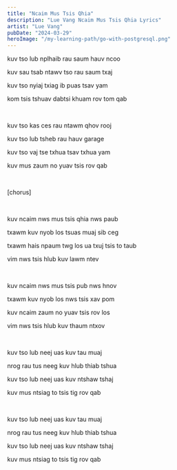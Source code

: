 ```yaml
---
title: "Ncaim Mus Tsis Qhia"
description: "Lue Vang Ncaim Mus Tsis Qhia Lyrics"
artist: "Lue Vang"
pubDate: "2024-03-29"
heroImage: "/my-learning-path/go-with-postgresql.png"
---
```


kuv tso lub nplhaib rau saum hauv ncoo

kuv sau tsab ntawv tso rau saum txaj

kuv tso nyiaj txiag ib puas tsav yam

kom tsis tshuav dabtsi khuam rov tom qab

<br />

kuv tso kas ces rau ntawm qhov rooj

kuv tso lub tsheb rau hauv garage

kuv tso vaj tse txhua tsav txhua yam

kuv mus zaum no yuav tsis rov qab

<br />

[chorus]

<br />

kuv ncaim nws mus tsis qhia nws paub

txawm kuv nyob los tsuas muaj sib ceg

txawm hais npaum twg los ua txuj tsis to taub

vim nws tsis hlub kuv lawm ntev

<br />

kuv ncaim nws mus tsis pub nws hnov

txawm kuv nyob los nws tsis xav pom

kuv ncaim zaum no yuav tsis rov los

vim nws tsis hlub kuv thaum ntxov

<br />

kuv tso lub neej uas kuv tau muaj

nrog rau tus neeg kuv hlub thiab tshua

kuv tso lub neej uas kuv ntshaw tshaj

kuv mus ntsiag to tsis tig rov qab

<br />

kuv tso lub neej uas kuv tau muaj

nrog rau tus neeg kuv hlub thiab tshua

kuv tso lub neej uas kuv ntshaw tshaj

kuv mus ntsiag to tsis tig rov qab
